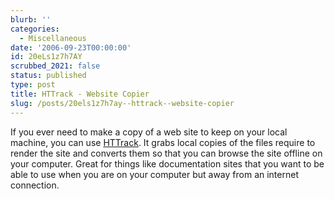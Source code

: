 ```yaml
---
blurb: ''
categories:
  - Miscellaneous
date: '2006-09-23T00:00:00'
id: 20eLs1z7h7AY
scrubbed_2021: false
status: published
type: post
title: HTTrack - Website Copier
slug: /posts/20els1z7h7ay--httrack--website-copier
---
```


If you ever need to make a copy of a web site to keep on your local
machine, you can use [HTTrack](http://www.httrack.com/). It grabs
local copies of the files require to render the site and converts
them so that you can browse the site offline on your computer.
Great for things like documentation sites that you want to be able
to use when you are on your computer but away from an internet
connection.
